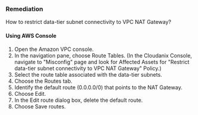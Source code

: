 ### Remediation

How to restrict data-tier subnet connectivity to VPC NAT Gateway?

#### Using AWS Console

1. Open the Amazon VPC console.
2. In the navigation pane, choose Route Tables.
    (In the Cloudanix Console, navigate to "Misconfig" page and look for Affected Assets for "Restrict data-tier subnet connectivity to VPC NAT Gateway" Policy.)
3. Select the route table associated with the data-tier subnets.
4. Choose the Routes tab.
5. Identify the default route (0.0.0.0/0) that points to the NAT Gateway.
6. Choose Edit.
7. In the Edit route dialog box, delete the default route.
8. Choose Save routes.

